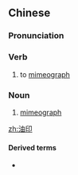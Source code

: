 ==Chinese==
{{zh-forms}}

===Pronunciation===
{{zh-pron
|m=yóuyìn
|mn=iû-ìn
|cat=v,n
}}

===Verb===
{{zh-verb}}

# to [[mimeograph]]

===Noun===
{{zh-noun}}

# [[mimeograph]] {{gloss|copy}}

[[zh:油印]]

====Derived terms====
* {{zh-l|油印機}}